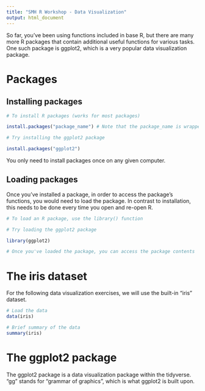 ```yaml
---
title: "SMH R Workshop - Data Visualization"
output: html_document
---
```


So far, you've been using functions included in base R, but there are many more R packages that contain additional useful functions for various tasks. One such package is ggplot2, which is a very popular data visualization package.


# Packages

## Installing packages

```r
# To install R packages (works for most packages)

install.packages("package_name") # Note that the package_name is wrapped in double quotes. This is important.

# Try installing the ggplot2 package

install.packages("ggplot2")
```

You only need to install packages once on any given computer.

## Loading packages

Once you've installed a package, in order to access the package's functions, you would need to load the package. In contrast to installation, this needs to be done every time you open and re-open R.

```r
# To load an R package, use the library() function

# Try loading the ggplot2 package

library(ggplot2)

# Once you've loaded the package, you can access the package contents

```


# The iris dataset

For the following data visualization exercises, we will use the built-in "iris" dataset. 

```r
# Load the data
data(iris)

# Brief summary of the data
summary(iris)

```

# The ggplot2 package

The ggplot2 package is a data visualization package within the tidyverse. "gg" stands for "grammar of graphics", which is what ggplot2 is built upon.

